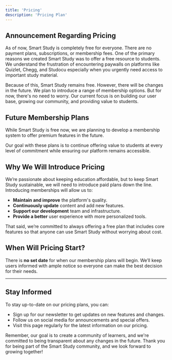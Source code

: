 ```yaml
---
title: 'Pricing'
description: 'Pricing Plan'
---
```


## Announcement Regarding Pricing

As of now, Smart Study is completely free for everyone. There are no payment plans, subscriptions, or membership fees. One of the primary reasons we created Smart Study was to offer a free resource to students. We understand the frustration of encountering paywalls on platforms like Quizlet, Chegg, and Studocu especially when you urgently need access to important study material.

Because of this, Smart Study remains free. However, there will be changes in the future. We plan to introduce a range of membership options. But for now, there's no need to worry. Our current focus is on building our user base, growing our community, and providing value to students.

## Future Membership Plans

While Smart Study is free now, we are planning to develop a membership system to offer premium features in the future. 

Our goal with these plans is to continue offering value to students at every level of commitment while ensuring our platform remains accessible. 

## Why We Will Introduce Pricing

We’re passionate about keeping education affordable, but to keep Smart Study sustainable, we will need to introduce paid plans down the line. Introducing memberships will allow us to:

- **Maintain and improve** the platform's quality.
- **Continuously update** content and add new features.
- **Support our development** team and infrastructure.
- **Provide a better** user experience with more personalized tools.

That said, we’re committed to always offering a free plan that includes core features so that anyone can use Smart Study without worrying about cost.

## When Will Pricing Start?

There is **no set date** for when our membership plans will begin. We’ll keep users informed with ample notice so everyone can make the best decision for their needs.

---

## Stay Informed

To stay up-to-date on our pricing plans, you can:

- Sign up for our newsletter to get updates on new features and changes.
- Follow us on social media for announcements and special offers.
- Visit this page regularly for the latest information on our pricing.

Remember, our goal is to create a community of learners, and we're committed to being transparent about any changes in the future. Thank you for being part of the Smart Study community, and we look forward to growing together!
